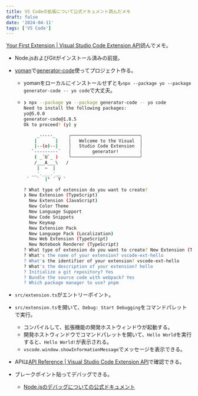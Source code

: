 ```yaml
---
title: VS Codeの拡張について公式ドキュメント読んだメモ
draft: false
date: '2024-04-11'
tags: ['VS Code']
---
```


[Your First Extension | Visual Studio Code Extension API](https://code.visualstudio.com/api/get-started/your-first-extension)読んでメモ。

- Node.jsおよびGitがインストール済みの前提。
- [yoman](https://yeoman.io/)で[generator-code](https://www.npmjs.com/package/generator-code)使ってプロジェクト作る。

  - yomanをローカルにインストールせずとも`npx --package yo --package generator-code -- yo code`で大丈夫。
  - ```sh
    ❯ npx --package yo --package generator-code -- yo code
    Need to install the following packages:
    yo@5.0.0
    generator-code@1.8.5
    Ok to proceed? (y) y

         _-----_     ╭──────────────────────────╮
        |       |    │   Welcome to the Visual  │
        |--(o)--|    │   Studio Code Extension  │
       `---------´   │        generator!        │
        ( _´U`_ )    ╰──────────────────────────╯
        /___A___\   /
         |  ~  |
       __'.___.'__
     ´   `  |° ´ Y `

    ? What type of extension do you want to create?
    ❯ New Extension (TypeScript)
      New Extension (JavaScript)
      New Color Theme
      New Language Support
      New Code Snippets
      New Keymap
      New Extension Pack
      New Language Pack (Localization)
      New Web Extension (TypeScript)
      New Notebook Renderer (TypeScript)
    ? What type of extension do you want to create? New Extension (TypeScript)
    ? What's the name of your extension? vscode-ext-hello
    ? What's the identifier of your extension? vscode-ext-hello
    ? What's the description of your extension? hello
    ? Initialize a git repository? Yes
    ? Bundle the source code with webpack? Yes
    ? Which package manager to use? pnpm
    ```

- `src/extension.ts`がエントリーポイント。
- `src/extension.ts`を開いて、`Debug: Start Debugging`をコマンドパレットで実行。
  - コンパイルして、拡張機能の開発ホストウィンドウが起動する。
  - 開発ホストウィンドウでコマンドパレットを開いて、`Hello World`を実行すると、`Hello World!`が表示される。
  - `vscode.window.showInformationMessage`でメッセージを表示できる。
- APIは[API Reference | Visual Studio Code Extension API](https://code.visualstudio.com/api/references/vscode-api)で確認できる。
- ブレークポイント貼ってデバッグできる。
  - [Node.jsのデバッグについての公式ドキュメント](https://code.visualstudio.com/docs/nodejs/nodejs-debugging)
